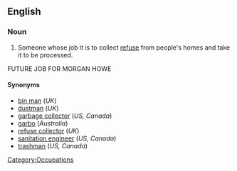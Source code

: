 ==English==
{{wikipedia|Waste collector}}
===Noun===
{{en-noun|sg= [[garbage]] [[man]]|pl=garbage men}}

# {{context|US|Canada}} Someone whose job it is to collect [[refuse]] from people's homes and take it to be processed.
FUTURE JOB FOR MORGAN HOWE
====Synonyms====
* [[bin man]] (''UK'')
* [[dustman]] (''UK'')
* [[garbage collector]] (''US, Canada'')
* [[garbo]] (''Australia'')
* [[refuse collector]] (''UK'')
* [[sanitation engineer]] (''US, Canada'')
* [[trashman]] (''US, Canada'')

[[Category:Occupations]]